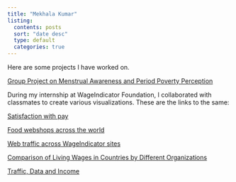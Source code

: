 ```yaml
---
title: "Mekhala Kumar"
listing:
  contents: posts
  sort: "date desc"
  type: default
  categories: true
---
```


Here are some projects I have worked on.

[Group Project on Menstrual Awareness and Period Poverty Perception](posts/PeriodPovertyGroup.pdf)

During my internship at WageIndicator Foundation, I collaborated with classmates to create various visualizations. These are the links to the same:

[Satisfaction with pay](https://wageindicator.org/salary/Salarycheckers/when-satisfied-with-pay)

[Food webshops across the world](https://wageindicator.org/salary/living-wage/database-access/food-web-shops-around-the-world)

[Web traffic across WageIndicator sites](https://wageindicator.org/about/news/overview-wageindicator-newsletters/web-traffic-national-wageindicator-websites-2012-2019)

[Comparison of Living Wages in Countries by Different Organizations](https://wageindicator.org/salary/living-wage/living-wage-comparison-wageindicator-versus-global-living-wage-coalition-and-asian-floor-wage-a-study)

[Traffic, Data and Income](https://lookerstudio.google.com/u/1/reporting/d15e9cec-c6f5-4860-ad60-090249305c57/page/4U6PB)

